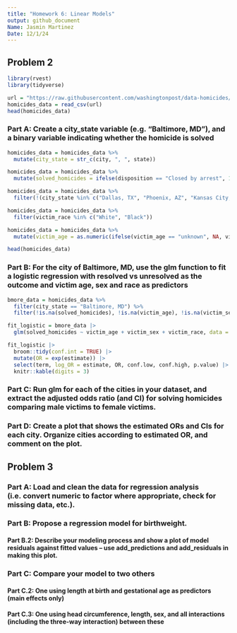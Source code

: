 ```yaml
---
title: "Homework 6: Linear Models" 
output: github_document
Name: Jasmin Martinez
Date: 12/1/24
---
```


## Problem 2 
```r
library(rvest)
library(tidyverse)

url = "https://raw.githubusercontent.com/washingtonpost/data-homicides/master/homicide-data.csv"
homicides_data = read_csv(url)
head(homicides_data)
```

### Part A: Create a city_state variable (e.g. “Baltimore, MD”), and a binary variable indicating whether the homicide is solved

```r
homicides_data = homicides_data %>%
  mutate(city_state = str_c(city, ", ", state)) 

homicides_data = homicides_data %>%
  mutate(solved_homicides = ifelse(disposition == "Closed by arrest", 1, 0))

homicides_data = homicides_data %>%
  filter(!(city_state %in% c("Dallas, TX", "Phoenix, AZ", "Kansas City, MO", "Tulsa, AL")))

homicides_data = homicides_data %>%
  filter(victim_race %in% c("White", "Black"))

homicides_data = homicides_data %>%
  mutate(victim_age = as.numeric(ifelse(victim_age == "unknown", NA, victim_age)))

head(homicides_data)
```

### Part B: For the city of Baltimore, MD, use the glm function to fit a logistic regression with resolved vs unresolved as the outcome and victim age, sex and race as predictors

```r
bmore_data = homicides_data %>%
  filter(city_state == "Baltimore, MD") %>%
  filter(!is.na(solved_homicides), !is.na(victim_age), !is.na(victim_sex), !is.na(victim_race))

fit_logistic = bmore_data |> 
  glm(solved_homicides ~ victim_age + victim_sex + victim_race, data = _, family = binomial()) 

fit_logistic |> 
  broom::tidy(conf.int = TRUE) |> 
  mutate(OR = exp(estimate)) |>
  select(term, log_OR = estimate, OR, conf.low, conf.high, p.value) |> 
  knitr::kable(digits = 3)
```



### Part C: Run glm for each of the cities in your dataset, and extract the adjusted odds ratio (and CI) for solving homicides comparing male victims to female victims.

### Part D: Create a plot that shows the estimated ORs and CIs for each city. Organize cities according to estimated OR, and comment on the plot. 

## Problem 3

### Part A: Load and clean the data for regression analysis (i.e. convert numeric to factor where appropriate, check for missing data, etc.).

### Part B: Propose a regression model for birthweight.

#### Part B.2: Describe your modeling process and show a plot of model residuals against fitted values – use add_predictions and add_residuals in making this plot.

### Part C: Compare your model to two others

#### Part C.2: One using length at birth and gestational age as predictors (main effects only)

#### Part C.3: One using head circumference, length, sex, and all interactions (including the three-way interaction) between these
